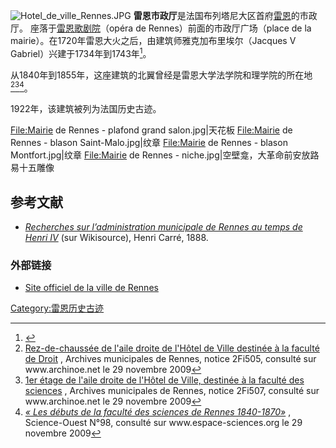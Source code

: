 [[File:Hotel_de_ville_Rennes.JPG|right]]
'''雷恩市政厅'''是法国布列塔尼大区首府[[雷恩|雷恩]]的市政厅。 座落于[[雷恩歌剧院|雷恩歌剧院]]（opéra de Rennes）前面的市政厅广场（place de la mairie）。在1720年雷恩大火之后，由建筑师雅克加布里埃尔（Jacques V Gabriel）兴建于1734年到1743年<ref>{{Mérimée|PA00090703}}</ref>。

从1840年到1855年，这座建筑的北翼曾经是雷恩大学法学院和理学院的所在地<ref>[http://www.archinoe.net/am35v2/visualiseur/visu_affiche.php?PHPSID=27387f5ea2371cc522b8da274b26402f&param=visu_0&page=1 Rez-de-chaussée de l'aile droite de l'Hôtel de Ville destinée à la faculté de Droit] {{Wayback|url=http://www.archinoe.net/am35v2/visualiseur/visu_affiche.php?PHPSID=27387f5ea2371cc522b8da274b26402f&param=visu_0&page=1 |date=20130920155017 }}, Archives municipales de Rennes, notice 2Fi505, consulté sur www.archinoe.net le 29 novembre 2009</ref><ref>[http://www.archinoe.net/am35v2/visualiseur/visu_affiche.php?PHPSID=27387f5ea2371cc522b8da274b26402f&param=visu_0&page=1 1er étage de l'aile droite de l'Hôtel de Ville, destinée à la faculté des sciences] {{Wayback|url=http://www.archinoe.net/am35v2/visualiseur/visu_affiche.php?PHPSID=27387f5ea2371cc522b8da274b26402f&param=visu_0&page=1 |date=20130920155017 }}, Archives municipales de Rennes, notice 2Fi507, consulté sur www.archinoe.net le 29 novembre 2009</ref><ref>''[http://www.espace-sciences.org/science/10065-sciences-ouest/20107-Annee-1994/10229-98/10850-gros-plan/16634-histoire-des-universites/16635-les-debuts-de-la-faculte/index.html « Les débuts de la faculté des sciences de Rennes 1840-1870»] {{webarchive|url=https://web.archive.org/web/20131031233123/http://www.espace-sciences.org/science/10065-sciences-ouest/20107-Annee-1994/10229-98/10850-gros-plan/16634-histoire-des-universites/16635-les-debuts-de-la-faculte/index.html |date=2013-10-31 }}'', Science-Ouest N°98, consulté sur www.espace-sciences.org le 29 novembre 2009</ref>。

1922年，该建筑被列为法国历史古迹。

<gallery>
File:Mairie de Rennes - plafond grand salon.jpg|天花板
File:Mairie de Rennes - blason Saint-Malo.jpg|纹章
File:Mairie de Rennes - blason Montfort.jpg|纹章
File:Mairie de Rennes - niche.jpg|空壁龛，大革命前安放路易十五雕像
</gallery>

== 参考文献 ==
<references/>

* ''[[s:Recherches_sur_l’administration_municipale_de_Rennes_au_temps_de_Henri_IV|Recherches sur l’administration municipale de Rennes au temps de Henri IV]]'' (sur Wikisource), Henri Carré, 1888.

=== 外部链接 ===
* [https://web.archive.org/web/20070618014717/http://www.rennes.fr/ Site officiel de la ville de Rennes]

[[Category:雷恩历史古迹|Category:雷恩历史古迹]]